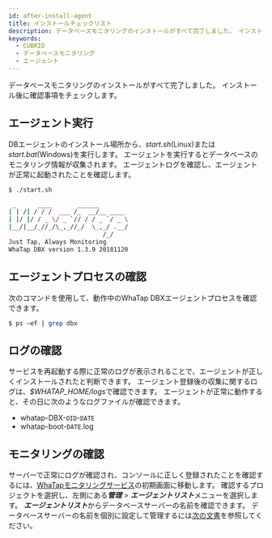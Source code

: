 ```yaml
---
id: after-install-agent
title: インストールチェックリスト
description: データベースモニタリングのインストールがすべて完了しました。 インストール後に確認事項をチェックします。
keywords:
  - CUBRID
  - データベースモニタリング
  - エージェント
---
```


データベースモニタリングのインストールがすべて完了しました。 インストール後に確認事項をチェックします。

## エージェント実行

DBエージェントのインストール場所から、*start.sh*(Linux)または*start.bat*(Windows)を実行します。 エージェントを実行するとデータベースのモニタリング情報が収集されます。 エージェントログを確認し、エージェントが正常に起動されたことを確認します。

```bash title='start.sh'
$ ./start.sh

 _      ____       ______
| | /| / / /  ___ /_  __/__ ____
| |/ |/ / _ \/ _ `// / / _ `/ _ \
|__/|__/_//_/\_,_//_/  \_,_/ .__/
                          /_/
Just Tap, Always Monitoring
WhaTap DBX version 1.3.9 20181120
```

## エージェントプロセスの確認

次のコマンドを使用して、動作中のWhaTap DBXエージェントプロセスを確認できます。

```bash title='SH'
$ ps –ef | grep dbx
```

## ログの確認

サービスを再起動する際に正常のログが表示されることで、エージェントが正しくインストールされたと判断できます。 エージェント登録後の収集に関するログは、*$WHATAP_HOME/logs*で確認できます。 エージェントが正常に動作すると、その日に次のようなログファイルが確認できます。

- whatap-DBX-`OID`-`DATE`
- whatap-boot-`DATE`.log

## モニタリングの確認

サーバーで正常にログが確認され、コンソールに正しく登録されたことを確認するには、[WhaTapモニタリングサービス](https://service.whatap.io)の初期画面に移動します。 確認するプロジェクトを選択し、左側にある***管理*** > ***エージェントリスト***メニューを選択します。 ***エージェントリスト***からデータベースサーバーの名前を確認できます。 データベースサーバーの名前を個別に設定して管理するには[次の文書](agent-manage)を参照してください。

<ImgLang img='db-check-monitoring-agent-lists.png' desc='データベースエージェントの一覧' />
